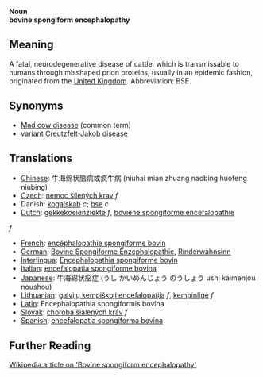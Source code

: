 '''Noun'''<br>
'''bovine spongiform encephalopathy'''

== Meaning ==

A fatal, neurodegenerative disease of cattle, which is transmissable to humans through misshaped prion proteins, usually in an epidemic fashion, originated from the [[United Kingdom]].  Abbreviation: BSE.

== Synonyms ==

*[[Mad cow disease]] (common term)
*[[variant Creutzfelt-Jakob disease]]

== Translations ==

*[[Chinese]]: 牛海绵状脑病或疯牛病 (niuhai mian zhuang naobing huofeng niubing)
*[[Czech]]: [[nemoc šílených krav]]  ''f''
* Danish: [[kogalskab]] ''c''; [[bse]] ''c''
*[[Dutch]]: [[gekkekoeienziekte]] ''f'', [[boviene spongiforme encefalopathie]] 
''f'' <!-- I never saw or heard this term to be used -->
*[[French]]: [[encéphalopathie spongiforme bovin]]
*[[German]]: [[Bovine Spongiforme Enzephalopathie]], [[Rinderwahnsinn]]
*[[Interlingua]]: [[Encephalopathia spongiforme bovin]]
*[[Italian]]: [[encefalopatia spongiforme bovina]]
*[[Japanese]]: 牛海綿状脳症 (うし かいめんじょう のうしょう ushi kaimenjou noushou)
*[[Lithuanian]]: [[galvijų kempiškoji encefalopatija]] ''f'', [[kempinligė]] ''f''
*[[Latin]]: Encephalopathia spongiformis bovina
*[[Slovak]]: [[choroba šialených kráv]]  ''f''
*[[Spanish]]: [[encefalopatía spongiforma bovina]]

== Further Reading ==

[http://en.wikipedia.org/wiki/Bovine_spongiform_encephalopathy Wikipedia article on 'Bovine spongiform encephalopathy']